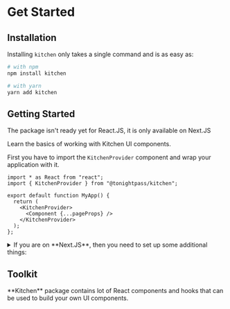 
# Get Started

## Installation

Installing `kitchen` only takes a single command and is as easy as:

```bash
# with npm
npm install kitchen

# with yarn
yarn add kitchen
```

## Getting Started

<Callout type="warning" emoji="⚠️">
  The package isn't ready yet for React.JS, it is only available on Next.JS
</Callout>

Learn the basics of working with Kitchen UI components.

First you have to import the `KitchenProvider` component and wrap your application with it.

```tsx
import * as React from "react";
import { KitchenProvider } from "@tonightpass/kitchen";

export default function MyApp() {
  return (
    <KitchenProvider>
      <Component {...pageProps} />
    </KitchenProvider>
  );
};
```

<details>
  <summary>If you are on **Next.JS**, then you need to set up some additional things:</summary>
  First, you will need to go to your `next.config.js` file and add the following:

  ```js
  // next.config.js
  const { withKitchen } = require("@tonightpass/kitchen");

  module.exports = withKitchen({ ...customConfig });
  ```

  Then you will need to go to your `_document.tsx` file and import the `KitchenDocument`, then extend your Document class with it.

  ```tsx
  // _document.tsx
  import Document, { Html, Head, Main, NextScript } from "next/document";
  import { KitchenDocument } from "@tonightpass/kitchen";

  export default class MyDocument extends KitchenDocument {
    render() {
      return (
        <Html lang="en">
          <Head />
          <body>
            <Main />
            <NextScript />
          </body>
        </Html>
      );
    }
  }
  ```
</details>

## Toolkit

<Callout emoji="🥘">
  **Kitchen** package contains lot of React components and hooks that can be used to build your own UI components.
</Callout>
